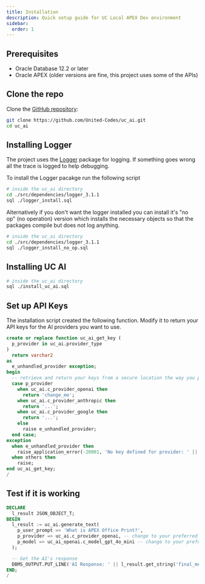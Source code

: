 ```yaml
---
title: Installation
description: Quick setup guide for UC Local APEX Dev environment
sidebar:
  order: 1
---
```


## Prerequisites

- Oracle Database 12.2 or later
- Oracle APEX (older versions are fine, this project uses some of the APIs)

## Clone the repo

Clone the [GitHub repository](https://github.com/United-Codes/uc_ai):

```bash
git clone https://github.com/United-Codes/uc_ai.git
cd uc_ai
```

## Installing Logger

The project uses the [Logger](https://github.com/OraOpenSource/Logger) package for logging. If something goes wrong all the trace is logged to help debugging.

To install the Logger pacakge run the following script

```bash
# inside the uc_ai directory
cd ./src/dependencies/logger_3.1.1
sql ./logger_install.sql
```

Alternatively if you don't want the logger installed you can install it's "no op" (no operation) version which installs the necessary objects so that the packages compile but does not log anything.

```bash
# inside the uc_ai directory
cd ./src/dependencies/logger_3.1.1
sql ./logger_install_no_op.sql
```

## Installing UC AI

```bash
# inside the uc_ai directory
sql ./install_uc_ai.sql
```

## Set up API Keys

The installation script created the following function. Modify it to return your API keys for the AI providers you want to use.

```sql
create or replace function uc_ai_get_key (
  p_provider in uc_ai.provider_type
)
  return varchar2
as
  e_unhandled_provider exception;
begin
  -- retrieve and return your keys from a secure location the way you prefer
  case p_provider
    when uc_ai.c_provider_openai then
      return 'change_me';
    when uc_ai.c_provider_anthropic then
      return '...';
    when uc_ai.c_provider_google then
      return '...';
    else
      raise e_unhandled_provider;
  end case;
exception
  when e_unhandled_provider then
    raise_application_error(-20001, 'No key defined for provider: ' || p_provider);
  when others then
    raise;
end uc_ai_get_key;
/
```

## Test if it is working

```sql
DECLARE
  l_result JSON_OBJECT_T;
BEGIN
  l_result := uc_ai.generate_text(
    p_user_prompt => 'What is APEX Office Print?',
    p_provider => uc_ai.c_provider_openai, -- change to your preferred provider
    p_model => uc_ai_openai.c_model_gpt_4o_mini -- change to your preferred model
  );

  -- Get the AI's response
  DBMS_OUTPUT.PUT_LINE('AI Response: ' || l_result.get_string('final_message'));
END;
/
```
